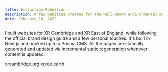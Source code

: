 ```yaml
---
title: Extinction Rebellion
description: A few websites created for the well-known environmental movement
date: February 10, 2022
---
```


I built websites for XR Cambridge and XR East of England, while following the official brand design guide and a few personal touches. It's built in Next.js and hooked up to a Prisma CMS. All the pages are statically generated and updated via incremental static regeneration whenever content is updated.

[xrcambridge.org](https://xrcambridge.org)
[xreoe.earth](https://xreoe.earth)